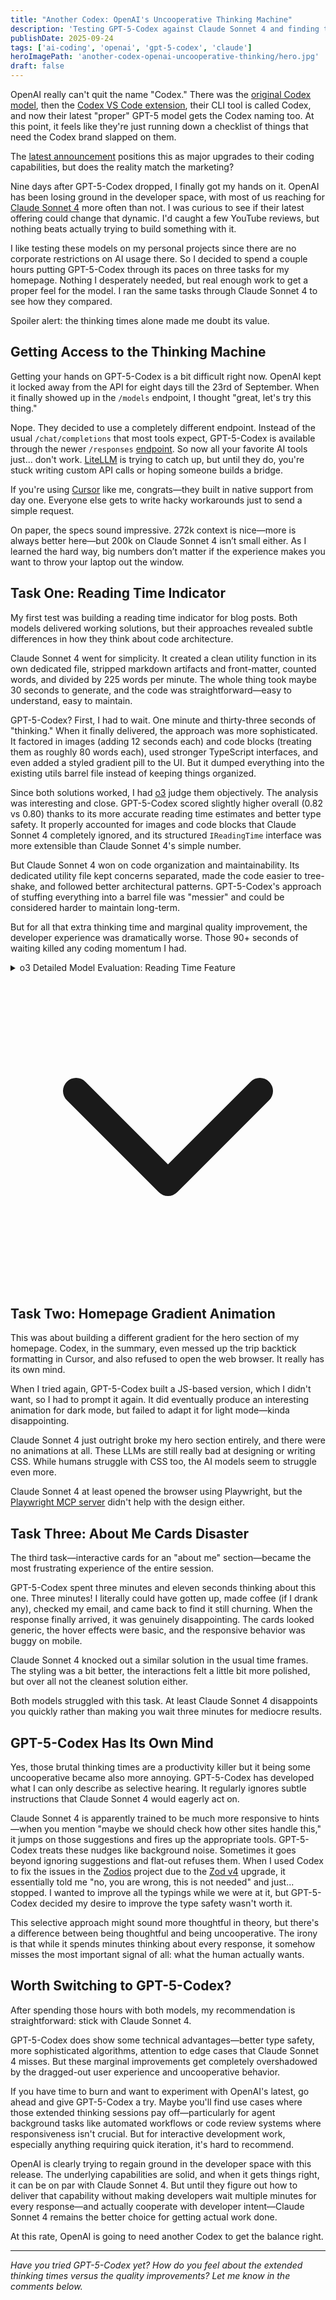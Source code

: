 ```yaml
---
title: "Another Codex: OpenAI's Uncooperative Thinking Machine"
description: 'Testing GPT-5-Codex against Claude Sonnet 4 and finding that long thinking times and uncooperative behavior kill developer productivity.'
publishDate: 2025-09-24
tags: ['ai-coding', 'openai', 'gpt-5-codex', 'claude']
heroImagePath: 'another-codex-openai-uncooperative-thinking/hero.jpg'
draft: false
---
```



<AutoOptimizedImage
    src={heroImage}
    alt="Illustrated clocks, code snippets, and the OpenAI logo representing GPT-5-Codex thinking delays"
    loading="eager"
/>

OpenAI really can't quit the name "Codex." There was the [original Codex model](https://openai.com/blog/openai-codex/), then the [Codex VS Code extension](https://marketplace.visualstudio.com/items?itemName=openai.chatgpt), their CLI tool is called Codex, and now their latest "proper" GPT-5 model gets the Codex naming too. At this point, it feels like they're just running down a checklist of things that need the Codex brand slapped on them.

The [latest announcement](https://openai.com/index/introducing-upgrades-to-codex/) positions this as major upgrades to their coding capabilities, but does the reality match the marketing?

Nine days after GPT-5-Codex dropped, I finally got my hands on it. OpenAI has been losing ground in the developer space, with most of us reaching for [Claude Sonnet 4](https://www.anthropic.com/news/claude-4) more often than not. I was curious to see if their latest offering could change that dynamic. I'd caught a few YouTube reviews, but nothing beats actually trying to build something with it.

I like testing these models on my personal projects since there are no corporate restrictions on AI usage there. So I decided to spend a couple hours putting GPT-5-Codex through its paces on three tasks for my homepage. Nothing I desperately needed, but real enough work to get a proper feel for the model. I ran the same tasks through Claude Sonnet 4 to see how they compared.

Spoiler alert: the thinking times alone made me doubt its value.

## Getting Access to the Thinking Machine

Getting your hands on GPT-5-Codex is a bit difficult right now. OpenAI kept it locked away from the API for eight days till the 23rd of September. When it finally showed up in the `/models` endpoint, I thought "great, let's try this thing."

Nope. They decided to use a completely different endpoint. Instead of the usual `/chat/completions` that most tools expect, GPT-5-Codex is available through the newer `/responses` [endpoint](https://platform.openai.com/docs/api-reference/responses). So now all your favorite AI tools just... don't work. [LiteLLM](https://www.litellm.ai/) is trying to catch up, but until they do, you're stuck writing custom API calls or hoping someone builds a bridge.

If you're using [Cursor](https://cursor.com/) like me, congrats—they built in native support from day one. Everyone else gets to write hacky workarounds just to send a simple request.

On paper, the specs sound impressive. 272k context is nice—more is always better here—but 200k on Claude Sonnet 4 isn’t small either. As I learned the hard way, big numbers don’t matter if the experience makes you want to throw your laptop out the window.

## Task One: Reading Time Indicator

My first test was building a reading time indicator for blog posts. Both models delivered working solutions, but their approaches revealed subtle differences in how they think about code architecture.

Claude Sonnet 4 went for simplicity. It created a clean utility function in its own dedicated file, stripped markdown artifacts and front-matter, counted words, and divided by 225 words per minute. The whole thing took maybe 30 seconds to generate, and the code was straightforward—easy to understand, easy to maintain.

GPT-5-Codex? First, I had to wait. One minute and thirty-three seconds of "thinking." When it finally delivered, the approach was more sophisticated. It factored in images (adding 12 seconds each) and code blocks (treating them as roughly 80 words each), used stronger TypeScript interfaces, and even added a styled gradient pill to the UI. But it dumped everything into the existing utils barrel file instead of keeping things organized.

Since both solutions worked, I had [o3](https://openai.com/index/introducing-o3-and-o4-mini/) judge them objectively. The analysis was interesting and close. GPT-5-Codex scored slightly higher overall (0.82 vs 0.80) thanks to its more accurate reading time estimates and better type safety. It properly accounted for images and code blocks that Claude Sonnet 4 completely ignored, and its structured `IReadingTime` interface was more extensible than Claude Sonnet 4's simple number.

But Claude Sonnet 4 won on code organization and maintainability. Its dedicated utility file kept concerns separated, made the code easier to tree-shake, and followed better architectural patterns. GPT-5-Codex's approach of stuffing everything into a barrel file was "messier" and could be considered harder to maintain long-term.

But for all that extra thinking time and marginal quality improvement, the developer experience was dramatically worse. Those 90+ seconds of waiting killed any coding momentum I had.

<details class="my-8 bg-gradient-to-r from-blue-50 to-indigo-50 dark:from-gray-800 dark:to-gray-900 rounded-xl border border-blue-200 dark:border-gray-700 shadow-sm overflow-hidden">
<summary class="px-6 py-4 bg-white/50 dark:bg-gray-800/50 cursor-pointer font-semibold text-gray-900 dark:text-gray-100 hover:bg-white/80 dark:hover:bg-gray-700/80 transition-all duration-200 flex items-center gap-3 backdrop-blur-sm">
<span>o3 Detailed Model Evaluation: Reading Time Feature</span>
<div class="ml-auto text-blue-500 dark:text-blue-400 transform transition-transform duration-200 group-open:rotate-180">
<svg class="w-5 h-5" fill="none" stroke="currentColor" viewBox="0 0 24 24">
<path stroke-linecap="round" stroke-linejoin="round" stroke-width="2" d="M19 9l-7 7-7-7"></path>
</svg>
</div>
</summary>

<div class="px-6 py-6 bg-white/80 dark:bg-gray-900/80 backdrop-blur-sm prose prose-sm dark:prose-invert max-w-none border-t border-blue-100 dark:border-gray-700">

# Reading Time Feature — Claude Sonnet 4 (36e8973) vs GPT-5 (88136af)

## Overview

Both commits implement an _estimated reading time_ feature for blog posts. They touch the same five areas of the code-base but differ substantially in approach, type-safety, and attention to project conventions.

| Aspect                          | Claude Sonnet 4 (36e8973)                                                              | GPT-5-Codex (88136af)                                                                                |
| ------------------------------- | -------------------------------------------------------------------------------------- | ---------------------------------------------------------------------------------------------------- |
| **Utility location**            | New dedicated file `src/utils/readingTime.ts`                                          | Adds function to the existing barrel `src/utils/index.ts`                                            |
| **Algorithm**                   | • Strips front-matter, imports, HTML/MD syntax<br />• Counts words, divides by 225 wpm | • Cleans markdown & HTML<br />• Adds extra time for images (12 s ea.) & code blocks (≈ 80 words ea.) |
| **Return type**                 | `{ minutes: number; words: number }`                                                   | Same structure but wrapped in `IReadingTime` interface                                               |
| **Types**                       | Adds `readingTime: number` to `IBlogPost`                                              | Adds `readingTime: IReadingTime` (minutes + words) — more expressive                                 |
| **BlogCard UI**                 | Shows _"\{readingTime\} min read"_                                                     | Shows _"\{readingTime.minutes\} min read"_ inside a stylised pill                                    |
| **Adherence to repo structure** | Utility in its own file — clear separation                                             | Mixed concerns in large barrel; increases bundle size                                                |
| **Comments / verbosity**        | Heavy block comments; could violate "no-BS" guideline                                  | Minimal inline comments — closer to user preference                                                  |

## Strengths & Weaknesses

### Claude Sonnet 4

- The algorithm is simple and maintainable, which reduces cognitive load.
- Using a dedicated file keeps `utils/index.ts` slim.
- It strips many markdown artifacts and works well for most posts.
    - However, it ignores images and code blocks, which can lead to under-estimated reading times.
    - It uses a simple number for `readingTime`, which loses word-count detail.
    - The verbose comments go slightly against the user's style preferences.

### GPT-5-Codex

- It provides richer estimates by factoring in images and code blocks.
- The stronger typings with `IReadingTime` make it more extensible.
- The UI tweak with a gradient pill matches the design language.
- It uses fewer comments, which aligns better with the repo culture.
    - However, magic constants like 80 words and 12 seconds are undocumented.
    - The utility gets dumped into a barrel file, making it harder to tree-shake and mixing unrelated helpers.
    - It touches slightly more lines of code, creating a higher surface area for merge conflicts.

## Verdict

Both implementations are functional, but target different trade-offs:

- **If accuracy & type-safety are priority**, GPT-5's version is superior thanks to its richer model and structured typing.
- **If simplicity, separation of concerns, and bundle hygiene matter more**, Claude Sonnet 4's implementation wins.

Overall score (subjective):

| Criteria                          | Weight  | Claude Sonnet 4 | GPT-5    |
| --------------------------------- | ------- | --------------- | -------- |
| Correctness                       | 0.4     | 0.8             | 0.85     |
| Code quality / maintainability    | 0.3     | 0.85            | 0.75     |
| Conformity to project conventions | 0.2     | 0.8             | 0.75     |
| Style (minimal comments)          | 0.1     | 0.7             | 0.9      |
| **Total**                         | **1.0** | **0.80**        | **0.82** |

**GPT-5 has a slight edge** due to stronger modeling, but either patch could be merged with minor tweaks.

</div>
</details>

## Task Two: Homepage Gradient Animation

This was about building a different gradient for the hero section of my homepage. Codex, in the summary, even messed up the trip backtick formatting in Cursor, and also refused to open the web browser. It really has its own mind.

When I tried again, GPT-5-Codex built a JS-based version, which I didn't want, so I had to prompt it again. It did eventually produce an interesting animation for dark mode, but failed to adapt it for light mode—kinda disappointing.

Claude Sonnet 4 just outright broke my hero section entirely, and there were no animations at all. These LLMs are still really bad at designing or writing CSS. While humans struggle with CSS too, the AI models seem to struggle even more.

Claude Sonnet 4 at least opened the browser using Playwright, but the [Playwright MCP server](https://github.com/microsoft/playwright-mcp) didn't help with the design either.

## Task Three: About Me Cards Disaster

The third task—interactive cards for an "about me" section—became the most frustrating experience of the entire session.

GPT-5-Codex spent three minutes and eleven seconds thinking about this one. Three minutes! I literally could have gotten up, made coffee (if I drank any), checked my email, and came back to find it still churning. When the response finally arrived, it was genuinely disappointing. The cards looked generic, the hover effects were basic, and the responsive behavior was buggy on mobile.

Claude Sonnet 4 knocked out a similar solution in the usual time frames. The styling was a bit better, the interactions felt a little bit more polished, but over all not the cleanest solution either.

Both models struggled with this task. At least Claude Sonnet 4 disappoints you quickly rather than making you wait three minutes for mediocre results.

## GPT-5-Codex Has Its Own Mind

Yes, those brutal thinking times are a productivity killer but it being some uncooperative became also more annoying. GPT-5-Codex has developed what I can only describe as selective hearing. It regularly ignores subtle instructions that Claude Sonnet 4 would eagerly act on.

Claude Sonnet 4 is apparently trained to be much more responsive to hints—when you mention "maybe we should check how other sites handle this," it jumps on those suggestions and fires up the appropriate tools. GPT-5-Codex treats these nudges like background noise. Sometimes it goes beyond ignoring suggestions and flat-out refuses them. When I used Codex to fix the issues in the [Zodios](https://github.com/ecyrbe/zodios) project due to the [Zod v4](https://zod.dev/v4/changelog) upgrade, it essentially told me "no, you are wrong, this is not needed" and just... stopped. I wanted to improve all the typings while we were at it, but GPT-5-Codex decided my desire to improve the type safety wasn't worth it.

This selective approach might sound more thoughtful in theory, but there's a difference between being thoughtful and being uncooperative. The irony is that while it spends minutes thinking about every response, it somehow misses the most important signal of all: what the human actually wants.

## Worth Switching to GPT-5-Codex?

After spending those hours with both models, my recommendation is straightforward: stick with Claude Sonnet 4.

GPT-5-Codex does show some technical advantages—better type safety, more sophisticated algorithms, attention to edge cases that Claude Sonnet 4 misses. But these marginal improvements get completely overshadowed by the dragged-out user experience and uncooperative behavior.

If you have time to burn and want to experiment with OpenAI's latest, go ahead and give GPT-5-Codex a try. Maybe you'll find use cases where those extended thinking sessions pay off—particularly for agent background tasks like automated workflows or code review systems where responsiveness isn't crucial. But for interactive development work, especially anything requiring quick iteration, it's hard to recommend.

OpenAI is clearly trying to regain ground in the developer space with this release. The underlying capabilities are solid, and when it gets things right, it can be on par with Claude Sonnet 4. But until they figure out how to deliver that capability without making developers wait multiple minutes for every response—and actually cooperate with developer intent—Claude Sonnet 4 remains the better choice for getting actual work done.

At this rate, OpenAI is going to need another Codex to get the balance right.

---

_Have you tried GPT-5-Codex yet? How do you feel about the extended thinking times versus the quality improvements? Let me know in the comments below._
